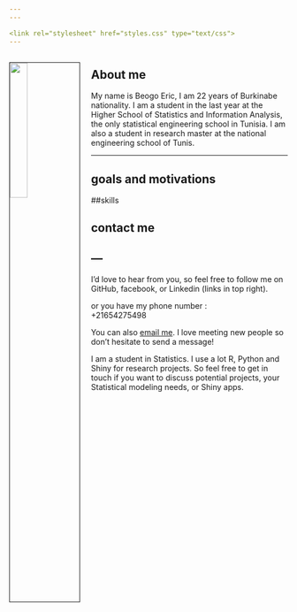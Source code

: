 ---
---

<link rel="stylesheet" href="styles.css" type="text/css">
---
<img src="image/ph_cv.jpg" style="width:25%; border:1px solid; margin-right: 20px" align="left">
---



# {.tabset .tabset-fade .tabset-pills}

## About me

My name is Beogo Eric, I am 22 years of Burkinabe nationality. I am a student in the last year at the Higher School of Statistics and Information Analysis, the only statistical engineering school in Tunisia. I am also a student in research master at the national engineering school of Tunis.

</p>



---

## goals and motivations






##skills



## contact me

---
---


<link rel="stylesheet" href="styles.css" type="text/css">

I'd love to hear from you, so feel free to follow me on GitHub, facebook, or Linkedin (links in top right). <br>


or you have my phone number : <br>
+21654275498


<p>You can also <a href="mailto:beogoe6@gmail.com?subject=Hello!">email me</a>. I love meeting new people so don't hesitate to send a message!</p>
<p>I am a student in Statistics.   I use a lot R, Python  and Shiny for research projects. So feel free to get in touch if you want to discuss potential projects, your Statistical modeling  needs, or Shiny apps.</p>







